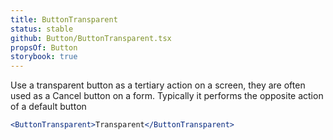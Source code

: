 ```yaml
---
title: ButtonTransparent
status: stable
github: Button/ButtonTransparent.tsx
propsOf: Button
storybook: true
---
```


Use a transparent button as a tertiary action on a screen, they are often used as a Cancel button on a form. Typically it performs the opposite action of a default button

```jsx
<ButtonTransparent>Transparent</ButtonTransparent>
```
